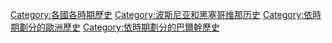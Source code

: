 [[Category:各國各時期歷史|Category:各國各時期歷史]]
[[Category:波斯尼亚和黑塞哥维那历史|Category:波斯尼亚和黑塞哥维那历史]]
[[Category:依時期劃分的歐洲歷史|Category:依時期劃分的歐洲歷史]]
[[Category:依時期劃分的巴爾幹歷史|Category:依時期劃分的巴爾幹歷史]]